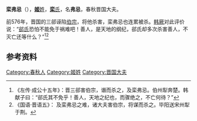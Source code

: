 {{先秦人物信息框
|image       = 
|姓= [[姬姓|姬]]
|名= 弗忌
|氏= [[栾氏_(晋国)|栾]]
|zi          = 
|hao         = 
|官位= [[晋国|晋国]]大夫
|nickname    = 
|nickzi      = 
|posthumous  = 
|国家= [[鲁国|鲁国]]
|名称= 栾弗忌
|hometown    = 
|birth       = 
|death       = 
|honor       = 
|honor2      = 
|spouse       = 
|children      = 
}}
'''栾弗忌'''（{{bd|？||前576年||}}），[[姬姓|'''姬'''姓]]，[[栾氏_(晋国)|'''栾'''氏]]，名'''弗忌'''，春秋晋国大夫。

前576年，晋国的三郤诬陷[[伯宗|伯宗]]，将他杀害，栾弗忌也连累被杀。[[韩厥|韩厥]]对此评价说：“[[郤氏|郤氏]]恐怕不能免于祸难吧！善人，是天地的纲纪，郤氏却多次杀害善人，不灭亡还等什么？”<ref>《左传·成公十五年》：晋三郤害伯宗，谮而杀之，及栾弗忌。伯州犁奔楚。韩献子曰：“郤氏其不免乎！善人，天地之纪也，而骤绝之，不亡何待？”</ref><ref>《国语·晋语五》： 及栾弗忌之难，诸大夫害伯宗，将谋而杀之。毕阳送宋州犁于荆。</ref> 

== 参考资料 ==
{{reflist}}

[[Category:春秋人|Category:春秋人]]
[[Category:姬姓|Category:姬姓]]
[[Category:晋国大夫|Category:晋国大夫]]